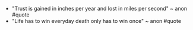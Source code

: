 - "Trust is gained in inches per year and lost in miles per second" ~ anon #quote 
- "Life has to win everyday death only has to win once" ~ anon #quote 

